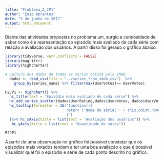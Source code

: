 ```yaml
---
title: "Problema_2_CP1"
author: "Ênio Abrantes"
date: "5 de junho de 2017"
output: html_document
---
```


Diante das atividades propostas no problema um, surgiu a cursiosidade de saber como é a representação do episódio mais avaliado de cada série com relação a avaliação dos usuários. A partir disso foi gerado o gráfico abaixo:


```r
library(tidyverse, warn.conflicts = FALSE) 
library(magrittr)
library(highcharter)

# Leitura dos dados de todas as séries obtida pelo IMDB.
  dados <- read_csv(file = "../series_from_imdb.csv")  %>%
    group_by(series_name) %>% filter(max(UserVotes)== UserVotes)

P2CP1 <- highchart() %>%
  hc_title(text = "Episódio mais avaliado de cada série") %>% 
  hc_add_series_scatter(dados$UserRating,dados$UserVotes, dados$UserVotes, dados$series_name, nome_serie = dados$series_name, episodio = dados$season_ep, temporada = dados$season)%>%
  hc_tooltip(formatter = JS("function(){
                            return ('Nome da série: ' + this.point.nome_serie + ' <br> Avaliação dos usuários: ' + this.x + ' <br> Quantidade de votos: ' + this.y + ' <br> Temporada x Episódio: ' + this.point.temporada + 'x' + this.point.episodio)
                            }")
  )%>% hc_xAxis(title = list(text = "Avaliação dos usuários")) %>%
   hc_yAxis(title = list(text = "Quantidade de votos"))


```


```r
P2CP1
```

A partir de uma observação no gráfico foi possível constatar que os episódios mais votados tendem a ter uma boa avaliação e que é possível visualizar qual foi o episódio e série de cada ponto descrito no gráfico.
```r

```

